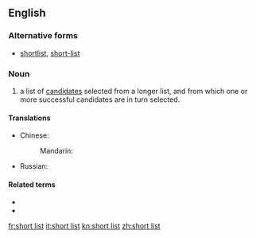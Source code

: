 {{also|shortlist|short-list}}
==English==

===Alternative forms===
* [[shortlist]], [[short-list]]

===Noun===
{{wikipedia}}
{{en-noun}}

# a list of [[candidate]]s selected from a longer list, and from which one or more successful candidates are in turn selected.

====Translations====
{{trans-top|a list of selected candidates from which a final choice is made}}
* Chinese:
*: Mandarin: {{t|cmn|短串列|tr=duǎn chuànliè|sc=Hani}}
{{trans-mid}}
* Russian: {{t+|ru|шорт-ли́ст|m}}
{{trans-bottom}}

====Related terms====
* {{l|en|shortlisted}}
* {{l|en|longlist}}

[[fr:short list]]
[[it:short list]]
[[kn:short list]]
[[zh:short list]]
